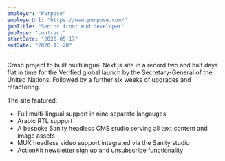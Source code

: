 ```yaml
---
employer: "Purpose"
employerUrl: "https://www.purpose.com/"
jobTitle: "Senior front end developer"
jobType: "contract"
startDate: "2020-05-17"
endDate: "2020-11-20"
---
```


Crash project to built multilingual Next.js site in a record two and half days flat in time for the Verified global launch by the Secretary-General of the United Nations. Followed by a further six weeks of upgrades and refactoring.

The site featured:

- Full multi-lingual support in nine separate langauges
- Arabic RTL support
- A bespoke Sanity headless CMS studio serving all text content and image assets
- MUX headless video support integrated via the Sanity studio
- ActionKit newsletter sign up and unsubscribe functionality
